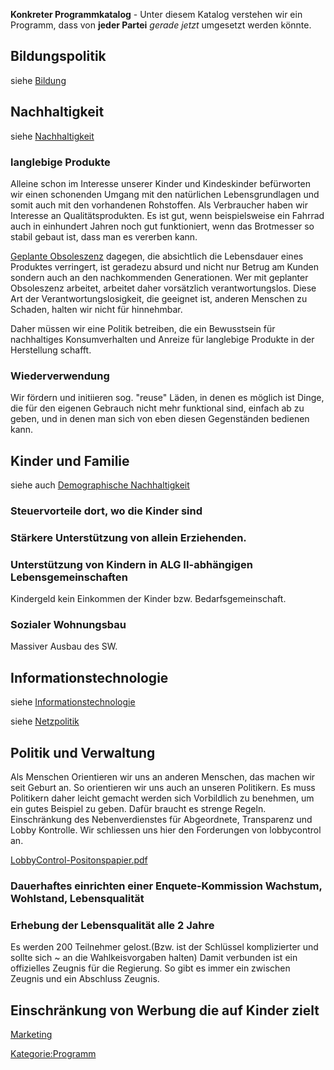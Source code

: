 '''Konkreter Programmkatalog''' - Unter diesem Katalog verstehen wir ein Programm, dass von '''jeder Partei''' ''gerade jetzt'' umgesetzt werden könnte. 

== Bildungspolitik ==
siehe [[Bildung]]

== Nachhaltigkeit ==
siehe [[Nachhaltigkeit]]


=== langlebige Produkte ===
Alleine schon im Interesse unserer Kinder und Kindeskinder befürworten wir einen schonenden Umgang mit den natürlichen Lebensgrundlagen und somit auch mit den vorhandenen Rohstoffen. Als Verbraucher haben wir Interesse an Qualitätsprodukten. Es ist gut, wenn beispielsweise ein Fahrrad auch in einhundert Jahren noch gut funktioniert, wenn das Brotmesser so stabil gebaut ist, dass man es vererben kann.

[https://de.wikipedia.org/wiki/Geplante_Obsoleszenz Geplante Obsoleszenz] dagegen, die absichtlich die Lebensdauer eines Produktes verringert, ist geradezu absurd und nicht nur Betrug am Kunden sondern auch an den nachkommenden Generationen. Wer mit geplanter Obsoleszenz arbeitet, arbeitet daher vorsätzlich verantwortungslos. Diese Art der Verantwortungslosigkeit, die geeignet ist, anderen Menschen zu Schaden, halten wir nicht für hinnehmbar.

Daher müssen wir eine Politik betreiben, die ein Bewusstsein für nachhaltiges Konsumverhalten und Anreize für langlebige Produkte in der Herstellung schafft.
 
=== Wiederverwendung ===
Wir fördern und initiieren sog. "reuse" Läden, in denen es möglich ist Dinge, die für den eigenen Gebrauch nicht mehr funktional sind, einfach ab zu geben, und in denen man sich von eben diesen Gegenständen bedienen kann.
 
== Kinder und Familie ==
siehe auch [[Demographische Nachhaltigkeit]]

=== Steuervorteile dort, wo die Kinder sind ===

=== Stärkere Unterstützung von allein Erziehenden. ===


=== Unterstützung von Kindern in ALG II-abhängigen Lebensgemeinschaften ===

Kindergeld kein Einkommen der Kinder bzw. Bedarfsgemeinschaft.

=== Sozialer Wohnungsbau ===

Massiver Ausbau des SW.

== Informationstechnologie ==

siehe [[Informationstechnologie]]

siehe [[Netzpolitik]]


== Politik und Verwaltung ==

Als Menschen Orientieren wir uns an anderen Menschen, das machen wir seit Geburt an. So orientieren wir uns auch an unseren Politikern. Es muss Politikern daher leicht gemacht werden sich Vorbildlich zu benehmen, um ein gutes Beispiel zu geben. Dafür braucht es strenge Regeln. 
Einschränkung des Nebenverdienstes für Abgeordnete, Transparenz und Lobby Kontrolle. Wir schliessen uns hier den Forderungen von lobbycontrol an.

[https://www.lobbycontrol.de/wp-content/uploads/LobbyControl-Positonspapier.pdf LobbyControl-Positonspapier.pdf]

=== Dauerhaftes einrichten einer Enquete-Kommission Wachstum, Wohlstand, Lebensqualität ===

=== Erhebung der Lebensqualität alle 2 Jahre ===

Es werden 200 Teilnehmer gelost.(Bzw. ist der Schlüssel komplizierter und sollte sich ~ an die Wahlkeisvorgaben halten)
Damit verbunden ist ein offizielles Zeugnis für die Regierung. So gibt es immer ein zwischen Zeugnis und ein Abschluss Zeugnis.

== Einschränkung von Werbung die auf Kinder zielt ==

[[Marketing]] 

[[Kategorie:Programm]]